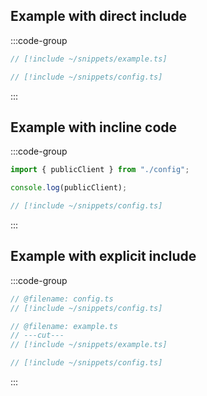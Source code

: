 ## Example with direct include

:::code-group

```ts twoslash [example.ts]
// [!include ~/snippets/example.ts]
```

```ts twoslash [config.ts] filename="config.ts"
// [!include ~/snippets/config.ts]
```

:::

## Example with incline code

:::code-group

```ts twoslash [example.ts]
import { publicClient } from "./config";

console.log(publicClient);
```

```ts twoslash [config.ts] filename="config.ts"
// [!include ~/snippets/config.ts]
```

:::

## Example with explicit include

:::code-group

```ts twoslash [example.ts]
// @filename: config.ts
// [!include ~/snippets/config.ts]

// @filename: example.ts
// ---cut---
// [!include ~/snippets/example.ts]
```

```ts twoslash [config.ts] filename="config.ts"
// [!include ~/snippets/config.ts]
```

:::
